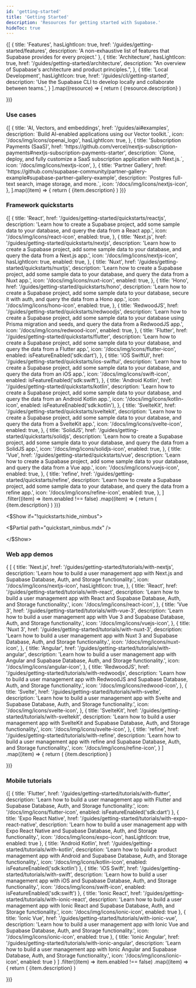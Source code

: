 ```yaml
---
id: 'getting-started'
title: 'Getting Started'
description: 'Resources for getting started with Supabase.'
hideToc: true
---
```


<div className="flex flex-col gap-12 my-12">

<div>

  <div className="grid grid-cols-12 gap-6 not-prose">
    {[
      {
        title: 'Features',
        hasLightIcon: true,
        href: '/guides/getting-started/features',
        description: 'A non-exhaustive list of features that Supabase provides for every project.'
      },
      {
        title: 'Architecture',
        hasLightIcon: true,
        href: '/guides/getting-started/architecture',
        description: "An overview of Supabase's architecture and product principles.",
      },
      {
        title: 'Local Development',
        hasLightIcon: true,
        href: '/guides/cli/getting-started',
        description: 'Use the Supabase CLI to develop locally and collaborate between teams.',
      }
    ].map((resource) => {
      return (
        <Link
          href={`${resource.href}`}
          key={resource.title}
          className={'col-span-12 md:col-span-4'}
          passHref
        >
          <GlassPanel {...resource} background={false} showIconBg={true}>
            {resource.description}
          </GlassPanel>
        </Link>
      )

})}

  </div>

</div>

</div>

### Use cases

<div className="grid lg:grid-cols-12 gap-6 not-prose">
  {[
    {
      title: 'AI, Vectors, and embeddings',
      href: '/guides/ai#examples',
      description: `Build AI-enabled applications using our Vector toolkit.`,
      icon: '/docs/img/icons/openai_logo',
      hasLightIcon: true,
    },
    {
      title: 'Subscription Payments (SaaS)',
      href: 'https://github.com/vercel/nextjs-subscription-payments#nextjs-subscription-payments-starter',
      description: `Clone, deploy, and fully customize a SaaS subscription application with Next.js.`,
      icon: '/docs/img/icons/nextjs-icon',
    },
    {
      title: 'Partner Gallery',
      href: 'https://github.com/supabase-community/partner-gallery-example#supabase-partner-gallery-example',
      description: `Postgres full-text search, image storage, and more.`,
      icon: '/docs/img/icons/nextjs-icon',
    },
  ].map((item) => {
    return (
      <Link href={`${item.href}`} key={item.title} passHref className={'col-span-4'}>
        <GlassPanel
          title={item.title}
          span="col-span-6"
          background={false}
          icon={item.icon}
          hasLightIcon={item.hasLightIcon}
        >
          {item.description}
        </GlassPanel>
      </Link>
    )
  })}
</div>

### Framework quickstarts

<div className="grid lg:grid-cols-12 gap-6 not-prose">
  {[
    {
      title: 'React',
      href: '/guides/getting-started/quickstarts/reactjs',
      description:
        'Learn how to create a Supabase project, add some sample data to your database, and query the data from a React app.',
      icon: '/docs/img/icons/react-icon',
      enabled: true,
    },
    {
      title: 'Next.js',
      href: '/guides/getting-started/quickstarts/nextjs',
      description:
        'Learn how to create a Supabase project, add some sample data to your database, and query the data from a Next.js app.',
      icon: '/docs/img/icons/nextjs-icon',
      hasLightIcon: true,
      enabled: true,
    },
    {
      title: 'Nuxt',
      href: '/guides/getting-started/quickstarts/nuxtjs',
      description:
        'Learn how to create a Supabase project, add some sample data to your database, and query the data from a Nuxt app.',
      icon: '/docs/img/icons/nuxt-icon',
      enabled: true,
    },
    {
      title: 'Hono',
      href: '/guides/getting-started/quickstarts/hono',
      description:
        'Learn how to create a Supabase project, add some sample data to your database, secure it with auth, and query the data from a Hono app.',
      icon: '/docs/img/icons/hono-icon',
      enabled: true,
    },
    {
      title: 'RedwoodJS',
      href: '/guides/getting-started/quickstarts/redwoodjs',
      description:
        'Learn how to create a Supabase project, add some sample data to your database using Prisma migration and seeds, and query the data from a RedwoodJS app.',
      icon: '/docs/img/icons/redwood-icon',
      enabled: true,
    },
    {
      title: 'Flutter',
      href: '/guides/getting-started/quickstarts/flutter',
      description:
        'Learn how to create a Supabase project, add some sample data to your database, and query the data from a Flutter app.',
      icon: '/docs/img/icons/flutter-icon',
      enabled: isFeatureEnabled('sdk:dart'),
    },
    {
      title: 'iOS SwiftUI',
      href: '/guides/getting-started/quickstarts/ios-swiftui',
      description:
        'Learn how to create a Supabase project, add some sample data to your database, and query the data from an iOS app.',
      icon: '/docs/img/icons/swift-icon',
      enabled: isFeatureEnabled('sdk:swift'),
    },
    {
      title: 'Android Kotlin',
      href: '/guides/getting-started/quickstarts/kotlin',
      description:
        'Learn how to create a Supabase project, add some sample data to your database, and query the data from an Android Kotlin app.',
      icon: '/docs/img/icons/kotlin-icon',
      enabled: isFeatureEnabled('sdk:kotlin'),
    },
    {
      title: 'SvelteKit',
      href: '/guides/getting-started/quickstarts/sveltekit',
      description:
        'Learn how to create a Supabase project, add some sample data to your database, and query the data from a SvelteKit app.',
      icon: '/docs/img/icons/svelte-icon',
      enabled: true,
    },
    {
      title: 'SolidJS',
      href: '/guides/getting-started/quickstarts/solidjs',
      description:
        'Learn how to create a Supabase project, add some sample data to your database, and query the data from a SolidJS app.',
      icon: '/docs/img/icons/solidjs-icon',
      enabled: true,
    },
    {
      title: 'Vue',
      href: '/guides/getting-started/quickstarts/vue',
      description:
        'Learn how to create a Supabase project, add some sample data to your database, and query the data from a Vue app.',
      icon: '/docs/img/icons/vuejs-icon',
      enabled: true,
    },
    {
      title: 'refine',
      href: '/guides/getting-started/quickstarts/refine',
      description:
        'Learn how to create a Supabase project, add some sample data to your database, and query the data from a refine app.',
      icon: '/docs/img/icons/refine-icon',
      enabled: true,
    },
  ]
    .filter((item) => item.enabled !== false)
    .map((item) => {
      return (
        <Link href={`${item.href}`} key={item.title} passHref className={'col-span-4'}>
          <GlassPanel
            title={item.title}
            span="col-span-6"
            background={false}
            icon={item.icon}
            hasLightIcon={item.hasLightIcon}
          >
            {item.description}
          </GlassPanel>
        </Link>
      )
    })}
</div>

<$Show if="!quickstarts:hide_nimbus">

<$Partial path="quickstart_nimbus.mdx" />

</$Show>

### Web app demos

<div className="grid lg:grid-cols-12 gap-6 not-prose">
  {
  [
    {
      title: 'Next.js',
      href: '/guides/getting-started/tutorials/with-nextjs',
      description:
        'Learn how to build a user management app with Next.js and Supabase Database, Auth, and Storage functionality.',
      icon: '/docs/img/icons/nextjs-icon',
      hasLightIcon: true,
    },
    {
      title: 'React',
      href: '/guides/getting-started/tutorials/with-react',
      description:
        'Learn how to build a user management app with React and Supabase Database, Auth, and Storage functionality.',
      icon: '/docs/img/icons/react-icon',
    },
    {
      title: 'Vue 3',
      href: '/guides/getting-started/tutorials/with-vue-3',
      description:
        'Learn how to build a user management app with Vue 3 and Supabase Database, Auth, and Storage functionality.',
      icon: '/docs/img/icons/vuejs-icon',
    },
    {
      title: 'Nuxt 3',
      href: '/guides/getting-started/tutorials/with-nuxt-3',
      description:
        'Learn how to build a user management app with Nuxt 3 and Supabase Database, Auth, and Storage functionality.',
      icon: '/docs/img/icons/nuxt-icon',
    },
    {
      title: 'Angular',
      href: '/guides/getting-started/tutorials/with-angular',
      description:
        'Learn how to build a user management app with Angular and Supabase Database, Auth, and Storage functionality.',
      icon: '/docs/img/icons/angular-icon',
    },
    {
      title: 'RedwoodJS',
      href: '/guides/getting-started/tutorials/with-redwoodjs',
      description:
        'Learn how to build a user management app with RedwoodJS and Supabase Database, Auth, and Storage functionality.',
      icon: '/docs/img/icons/redwood-icon',
    },
    {
      title: 'Svelte',
      href: '/guides/getting-started/tutorials/with-svelte',
      description:
        'Learn how to build a user management app with Svelte and Supabase Database, Auth, and Storage functionality.',
      icon: '/docs/img/icons/svelte-icon',
    },
    {
      title: 'SvelteKit',
      href: '/guides/getting-started/tutorials/with-sveltekit',
      description:
        'Learn how to build a user management app with SvelteKit and Supabase Database, Auth, and Storage functionality.',
      icon: '/docs/img/icons/svelte-icon',
    },
    {
      title: 'refine',
      href: '/guides/getting-started/tutorials/with-refine',
      description:
        'Learn how to build a user management app with refine and Supabase Database, Auth, and Storage functionality.',
      icon: '/docs/img/icons/refine-icon',
    }
  ]
.map((item) => {
    return (
      <Link href={`${item.href}`} key={item.title} passHref className={'col-span-4'}>
        <GlassPanel
          title={item.title}
          span="col-span-6"
          background={false}
          icon={item.icon}
          hasLightIcon={item.hasLightIcon}
        >
          {item.description}
        </GlassPanel>
      </Link>
    )

})}

</div>

### Mobile tutorials

<div className="grid lg:grid-cols-12 gap-6 not-prose">
  {[
    {
      title: 'Flutter',
      href: '/guides/getting-started/tutorials/with-flutter',
      description:
        'Learn how to build a user management app with Flutter and Supabase Database, Auth, and Storage functionality.',
      icon: '/docs/img/icons/flutter-icon',
      enabled: isFeatureEnabled('sdk:dart')
    },
    {
      title: 'Expo React Native',
      href: '/guides/getting-started/tutorials/with-expo-react-native',
      description:
        'Learn how to build a user management app with Expo React Native and Supabase Database, Auth, and Storage functionality.',
      icon: '/docs/img/icons/expo-icon',
      hasLightIcon: true,
      enabled: true
    },
    {
      title: 'Android Kotlin',
      href: '/guides/getting-started/tutorials/with-kotlin',
      description:
        'Learn how to build a product management app with Android and Supabase Database, Auth, and Storage functionality.',
      icon: '/docs/img/icons/kotlin-icon',
      enabled: isFeatureEnabled('sdk:kotlin')
    },
    {
      title: 'iOS Swift',
      href: '/guides/getting-started/tutorials/with-swift',
      description:
        'Learn how to build a user management app with iOS and Supabase Database, Auth, and Storage functionality.',
      icon: '/docs/img/icons/swift-icon',
      enabled: isFeatureEnabled('sdk:swift')
    },
    {
      title: 'Ionic React',
      href: '/guides/getting-started/tutorials/with-ionic-react',
      description:
        'Learn how to build a user management app with Ionic React and Supabase Database, Auth, and Storage functionality.',
      icon: '/docs/img/icons/ionic-icon',
      enabled: true
    },
    {
      title: 'Ionic Vue',
      href: '/guides/getting-started/tutorials/with-ionic-vue',
      description:
        'Learn how to build a user management app with Ionic Vue and Supabase Database, Auth, and Storage functionality.',
      icon: '/docs/img/icons/ionic-icon',
      enabled: true
    },
    {
      title: 'Ionic Angular',
      href: '/guides/getting-started/tutorials/with-ionic-angular',
      description:
        'Learn how to build a user management app with Ionic Angular and Supabase Database, Auth, and Storage functionality.',
      icon: '/docs/img/icons/ionic-icon',
      enabled: true
    }
  ]
.filter((item) => item.enabled !== false)
.map((item) => {
    return (
      <Link href={`${item.href}`} key={item.title} passHref className={'col-span-4'}>
        <GlassPanel
          title={item.title}
          span="col-span-6"
          background={false}
          icon={item.icon}
          hasLightIcon={item.hasLightIcon}
        >
          {item.description}
        </GlassPanel>
      </Link>
    )

})}

</div>
